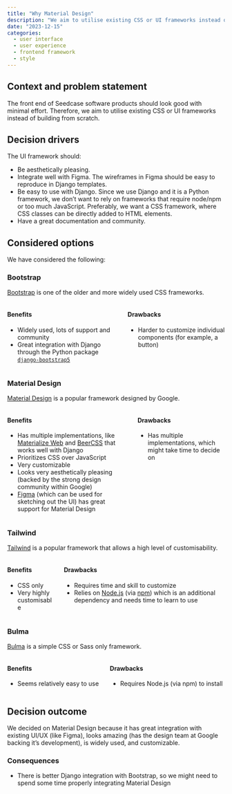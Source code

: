 ```yaml
---
title: "Why Material Design"
description: "We aim to utilise existing CSS or UI frameworks instead of building from scratch so Seedcase software products will look good with minimal effort. Since Material Design lives up to these requirements, we have chosen this framework for our software."
date: "2023-12-15"
categories:
  - user interface
  - user experience
  - frontend framework
  - style
---
```


## Context and problem statement

The front end of Seedcase software products should look good with
minimal effort. Therefore, we aim to utilise existing CSS or UI
frameworks instead of building from scratch.

## Decision drivers

The UI framework should:

-   Be aesthetically pleasing.
-   Integrate well with Figma. The wireframes in Figma should be easy to
    reproduce in Django templates.
-   Be easy to use with Django. Since we use Django and it is a Python
    framework, we don't want to rely on frameworks that require node/npm
    or too much JavaScript. Preferably, we want a CSS framework, where
    CSS classes can be directly added to HTML elements.
-   Have a great documentation and community.

## Considered options

We have considered the following:

### Bootstrap

[Bootstrap](https://getbootstrap.com/) is one of the older and more
widely used CSS frameworks.

::: columns
::: column
#### Benefits

-   Widely used, lots of support and community
-   Great integration with Django through the Python package
    [`django-bootstrap5`](https://pypi.org/project/django-bootstrap5/)
:::

::: column
#### Drawbacks

-   Harder to customize individual components (for example, a button)
:::
:::

### Material Design

[Material Design](https://m3.material.io/) is a popular framework
designed by Google.

::: columns
::: column
#### Benefits

-   Has multiple implementations, like [Materialize
    Web](https://materializeweb.com/) and
    [BeerCSS](https://www.beercss.com/) that works well with Django
-   Prioritizes CSS over JavaScript
-   Very customizable
-   Looks very aesthetically pleasing (backed by the strong design
    community within Google)
-   [Figma](https://www.figma.com/) (which can be used for sketching out
    the UI) has great support for Material Design
:::

::: column
#### Drawbacks

-   Has multiple implementations, which might take time to decide on
:::
:::

### Tailwind

[Tailwind](https://tailwindcss.com/) is a popular framework that allows
a high level of customisability.

::: columns
::: column
#### Benefits

-   CSS only
-   Very highly customisable
:::

::: column
#### Drawbacks

-   Requires time and skill to customize
-   Relies on [Node.js](https://nodejs.org/en) (via
    [npm](https://www.npmjs.com/)) which is an additional dependency and
    needs time to learn to use
:::
:::

### Bulma

[Bulma](https://bulma.io/) is a simple CSS or Sass only framework.

::: columns
::: column
#### Benefits

-   Seems relatively easy to use
:::

::: column
#### Drawbacks

-   Requires Node.js (via npm) to install
:::
:::

## Decision outcome

We decided on Material Design because it has great integration with
existing UI/UX (like Figma), looks amazing (has the design team at
Google backing it's development), is widely used, and customizable.

### Consequences

-   There is better Django integration with Bootstrap, so we might need
    to spend some time properly integrating Material Design
